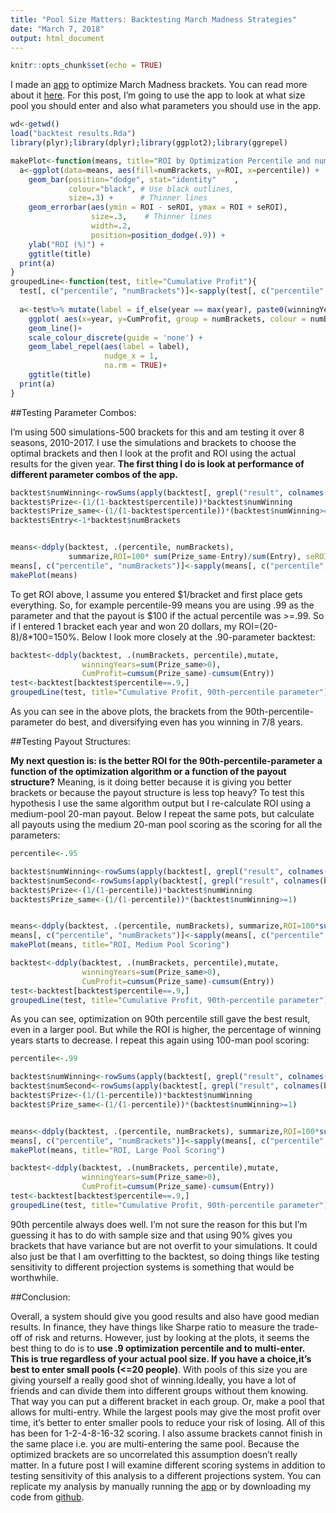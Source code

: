 ```yaml
---
title: "Pool Size Matters: Backtesting March Madness Strategies"
date: "March 7, 2018"
output: html_document
---
```


```r
knitr::opts_chunk$set(echo = TRUE)
```

I made an [app](https://bracketmath.shinyapps.io/ncaa/) to optimize March Madness brackets. You can read more about it [here](https://github.com/dlm1223/march-madness/blob/master/README.md). For this post, I'm going to use the app to look at what size pool you should enter and also what parameters you should use in the app.


```r
wd<-getwd()
load("backtest results.Rda")
library(plyr);library(dplyr);library(ggplot2);library(ggrepel)

makePlot<-function(means, title="ROI by Optimization Percentile and numBrackets"){
  a<-ggplot(data=means, aes(fill=numBrackets, y=ROI, x=percentile)) +  
    geom_bar(position="dodge", stat="identity"    ,
             colour="black", # Use black outlines,
             size=.3) +      # Thinner lines
    geom_errorbar(aes(ymin = ROI - seROI, ymax = ROI + seROI),                
                  size=.3,    # Thinner lines
                  width=.2,
                  position=position_dodge(.9)) + 
    ylab("ROI (%)") +
    ggtitle(title)
  print(a)
}
groupedLine<-function(test, title="Cumulative Profit"){
  test[, c("percentile", "numBrackets")]<-sapply(test[, c("percentile", "numBrackets")], as.factor)
  
  a<-test%>% mutate(label = if_else(year == max(year), paste0(winningYears, "/8 Winning"), ifelse(year==min(year), numBrackets, NA_character_))) %>%
    ggplot( aes(x=year, y=CumProfit, group = numBrackets, colour = numBrackets)) +
    geom_line()+
    scale_colour_discrete(guide = 'none') +
    geom_label_repel(aes(label = label),
                     nudge_x = 1,
                     na.rm = TRUE)+
    ggtitle(title)
  print(a)
}
```

##Testing Parameter Combos:

I'm using 500 simulations-500 brackets for this and am testing it over 8 seasons, 2010-2017. I use the simulations and brackets to choose the optimal brackets and then I look at the profit and ROI using the actual results for the given year. **The first thing I do is look at performance of different parameter combos of the app.**


```r
backtest$numWinning<-rowSums(apply(backtest[, grepl("result", colnames(backtest))],2, function(x) x>=backtest$percentile  ), na.rm=T)
backtest$Prize<-(1/(1-backtest$percentile))*backtest$numWinning
backtest$Prize_same<-(1/(1-backtest$percentile))*(backtest$numWinning>=1)
backtest$Entry<-1*backtest$numBrackets


means<-ddply(backtest, .(percentile, numBrackets),
             summarize,ROI=100* sum(Prize_same-Entry)/sum(Entry), seROI=100*sd((Prize_same-Entry)/Entry)/length(year))
means[, c("percentile", "numBrackets")]<-sapply(means[, c("percentile", "numBrackets")], as.factor)
makePlot(means)

```

To get ROI above, I assume you entered $1/bracket and first place gets everything. So, for example percentile-99 means you are using .99 as the parameter and that the payout is $100 if the actual percentile was >=.99. So if I entered 1 bracket each year and won 20 dollars, my ROI=(20-8)/8*100=150%. Below I look more closely at the .90-parameter backtest:


```r
backtest<-ddply(backtest, .(numBrackets, percentile),mutate,
                winningYears=sum(Prize_same>0),
                CumProfit=cumsum(Prize_same)-cumsum(Entry))
test<-backtest[backtest$percentile==.9,]
groupedLine(test, title="Cumulative Profit, 90th-percentile parameter")

```

As you can see in the above plots, the brackets from the 90th-percentile-parameter do best, and diversifying even has you winning in 7/8 years.

##Testing Payout Structures:

 **My next question is: is the better ROI for the 90th-percentile-parameter a function of the optimization algorithm or a function of the payout structure?** Meaning, is it doing better because it is giving you better brackets or because the payout structure is less top heavy? To test this hypothesis I use the same algorithm output but I re-calculate ROI using a medium-pool 20-man payout. Below I repeat the same pots, but calculate all payouts using the medium 20-man pool scoring as the scoring for all the parameters:


```r
percentile<-.95

backtest$numWinning<-rowSums(apply(backtest[, grepl("result", colnames(backtest))],2, function(x) x>=percentile  ), na.rm=T)
backtest$numSecond<-rowSums(apply(backtest[, grepl("result", colnames(backtest))],2, function(x) x<percentile & x>=percentile-(1-percentile) ), na.rm=T)
backtest$Prize<-(1/(1-percentile))*backtest$numWinning
backtest$Prize_same<-(1/(1-percentile))*(backtest$numWinning>=1)


means<-ddply(backtest, .(percentile, numBrackets), summarize,ROI=100*sum(Prize_same-Entry)/sum(Entry), seROI=100*sd((Prize_same-Entry)/Entry)/length(year))
means[, c("percentile", "numBrackets")]<-sapply(means[, c("percentile", "numBrackets")], as.factor)
makePlot(means, title="ROI, Medium Pool Scoring")

backtest<-ddply(backtest, .(numBrackets, percentile),mutate,
                winningYears=sum(Prize_same>0),
                CumProfit=cumsum(Prize_same)-cumsum(Entry))
test<-backtest[backtest$percentile==.9,]
groupedLine(test, title="Cumulative Profit, 90th-percentile parameter")

```


As you can see, optimization on 90th percentile still gave the best result, even in a larger pool. But while the ROI is higher, the percentage of winning years starts to decrease. I repeat this again using 100-man pool scoring:

```r
percentile<-.99

backtest$numWinning<-rowSums(apply(backtest[, grepl("result", colnames(backtest))],2, function(x) x>=percentile  ), na.rm=T)
backtest$numSecond<-rowSums(apply(backtest[, grepl("result", colnames(backtest))],2, function(x) x<percentile & x>=percentile-(1-percentile) ), na.rm=T)
backtest$Prize<-(1/(1-percentile))*backtest$numWinning
backtest$Prize_same<-(1/(1-percentile))*(backtest$numWinning>=1)


means<-ddply(backtest, .(percentile, numBrackets), summarize,ROI=100*sum(Prize_same-Entry)/sum(Entry), seROI=100*sd((Prize_same-Entry)/Entry)/length(year))
means[, c("percentile", "numBrackets")]<-sapply(means[, c("percentile", "numBrackets")], as.factor)
makePlot(means, title="ROI, Large Pool Scoring")

backtest<-ddply(backtest, .(numBrackets, percentile),mutate,
                winningYears=sum(Prize_same>0),
                CumProfit=cumsum(Prize_same)-cumsum(Entry))
test<-backtest[backtest$percentile==.9,]
groupedLine(test, title="Cumulative Profit, 90th-percentile parameter")

```


90th percentile always does well. I'm not sure the reason for this but I'm guessing it has to do with sample size and that using 90% gives you brackets that have variance but are not overfit to your simulations. It could also just be that I am overfitting to the backtest, so doing things like testing sensitivity to different projection systems is something that would be worthwhile.

##Conclusion:

Overall, a system should give you good results and also have good median results. In finance, they have things like Sharpe ratio to measure the trade-off of risk and returns. However, just by looking at the plots, it seems the best thing to do is to **use .9 optimization percentile and to multi-enter. This is true regardless of your actual pool size. If you have a choice,it's best to enter small pools (<=20 people)**. With pools of this size you are giving yourself a really good shot of winning.Ideally, you have a lot of friends and can divide them into different groups without them knowing. That way you can put a different bracket in each group. Or, make a pool that allows for multi-entry. While the largest pools may give the most profit over time, it's better to enter smaller pools to reduce your risk of losing. All of this has been for 1-2-4-8-16-32 scoring. I also assume brackets cannot finish in the same place i.e. you are multi-entering the same pool. Because the optimized brackets are so uncorrelated this assumption doesn't really matter. In a future post I will examine different scoring systems in addition to testing sensitivity of this analysis to a different projections system. You can replicate my analysis by manually running the [app](https://bracketmath.shinyapps.io/ncaa/) or by downloading my code from [github](https://github.com/dlm1223/march-madness/tree/master/Backtest%20files).<br /> <br />




